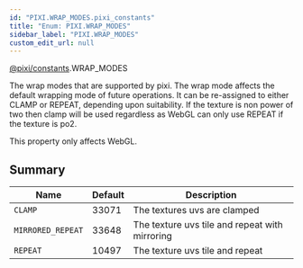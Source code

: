 ```yaml
---
id: "PIXI.WRAP_MODES.pixi_constants"
title: "Enum: PIXI.WRAP_MODES"
sidebar_label: "PIXI.WRAP_MODES"
custom_edit_url: null
---
```



<div class="package-name">

[@pixi/constants](../modules/pixi_constants).WRAP_MODES

</div>

The wrap modes that are supported by pixi.
The wrap mode affects the default wrapping mode of future operations. It can be re-assigned to either CLAMP or REPEAT, depending upon suitability. If the texture is non power of two then clamp will be used regardless as WebGL can only use REPEAT if the texture is po2.

This property only affects WebGL.



        

## Summary
| Name                         | Default | Description                                    |
| ---------------------------- | ------- | ---------------------------------------------- |
| <code>CLAMP</code>           | 33071   | The textures uvs are clamped                   |
| <code>MIRRORED_REPEAT</code> | 33648   | The texture uvs tile and repeat with mirroring |
| <code>REPEAT</code>          | 10497   | The texture uvs tile and repeat                |

    
